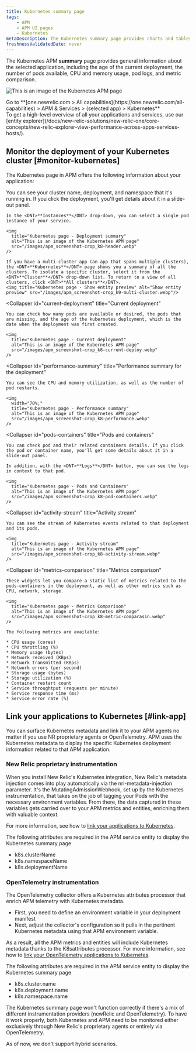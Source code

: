 ```yaml
---
title: Kubernetes summary page 
tags:
    - APM
    - APM UI pages
    - Kubernetes
metaDescription: The Kubernetes summary page provides charts and tables that you can drill down into details about your selected app's performance.
freshnessValidatedDate: never
---
```


The Kubernetes APM <DNT>**summary**</DNT> page provides general information about the selected application, including the age of the current deployment, the number of pods available, CPU and memory usage, pod logs, and metric comparison.

<img
  title="Kubernetes page"
  alt="This is an image of the Kubernetes APM page"
  src="/images/apm_screenshot-crop_k8-apm-ui.webp"
/>

<figcaption>
  Go to <DNT>**[one.newrelic.com > All capabilities](https://one.newrelic.com/all-capabilities) > APM & Services > (selected app) > Kubernetes**</DNT>
</figcaption>

<Callout variant="tip">
  To get a high-level overview of all your applications and services, use our [entity explorer](/docs/new-relic-solutions/new-relic-one/core-concepts/new-relic-explorer-view-performance-across-apps-services-hosts/).
</Callout>

## Monitor the deployment of your Kubernetes cluster [#monitor-kubernetes]

The Kubernetes page in APM offers the following information about your application:

<CollapserGroup>
  <Collapser
    id="deployment-summary"
    title="Deployment summary"
  >
    You can see your cluster name, deployment, and namespace that it's running in. If you click the deployment, you'll get details about it in a slide-out panel.

    In the <DNT>**Instances**</DNT> drop-down, you can select a single pod instance of your service.

    <img
      title="Kubernetes page - Deployment summary"
      alt="This is an image of the Kubernetes APM page"
      src="/images/apm_screenshot-crop_k8-header.webp"
    />

    If you have a multi-cluster app (an app that spans multiple clusters), the <DNT>**Kubernetes**</DNT> page shows you a summary of all the clusters. To isolate a specific cluster, select it from the <DNT>**Cluster**</DNT> drop-down list. To return to a view of all clusters, click <DNT>**All clusters**</DNT>.
    <img title="Kubernetes page - Show entity preview" alt="Show entity preview" src="/images/apm_screenshot-crop_k9-multi-cluster.webp"/>
  </Collapser>

  <Collapser
    id="current-deployment"
    title="Current deployment"
  >
    You can check how many pods are available or desired, the pods that are missing, and the age of the kubernetes deployment, which is the date when the deployment was first created.

    <img
      title="Kubernetes page - Current deployment"
      alt="This is an image of the Kubernetes APM page"
      src="/images/apm_screenshot-crop_k8-current-deploy.webp"
    />
  </Collapser>

  <Collapser
    id="performance-summary"
    title="Performance summary for the deployment"
  >
    You can see the CPU and memory utilization, as well as the number of pod restarts.

    <img
      width="70%;"
      title="Kubernetes page - Performance summary"
      alt="This is an image of the Kubernetes APM page"
      src="/images/apm_screenshot-crop_k8-performance.webp"
    />
  </Collapser>

  <Collapser
    id="pods-containers"
    title="Pods and containers"
  >
    You can check pod and their related containers details. If you click the pod or container name, you'll get some details about it in a slide-out panel.

    In addition, with the <DNT>**Logs**</DNT> button, you can see the logs in context to that pod.

    <img
      title="Kubernetes page - Pods and Containers"
      alt="This is an image of the Kubernetes APM page"
      src="/images/apm_screenshot-crop_k8-pod-containers.webp"
    />
  </Collapser>

  <Collapser
    id="activity-stream"
    title="Activity stream"
  >
    You can see the stream of Kubernetes events related to that deployment and its pods.

    <img
      title="Kubernetes page - Activity stream"
      alt="This is an image of the Kubernetes APM page"
      src="/images/apm_screenshot-crop_k8-activity-stream.webp"
    />
  </Collapser>

  <Collapser
    id="metrics-comparison"
    title="Metrics comparison"
  >
    These widgets let you compare a static list of metrics related to the pods-containers in the deployment, as well as other metrics such as CPU, network, storage.

    <img
      title="Kubernetes page - Metrics Comparison"
      alt="This is an image of the Kubernetes APM page"
      src="/images/apm_screenshot-crop_k8-metric-comparasin.webp"
    />

    The following metrics are available:

    * CPU usage (cores)
    * CPU throttling (%)
    * Memory usage (bytes)
    * Network received (KBps)
    * Network transmitted (KBps)
    * Network errors (per second)
    * Storage usage (bytes)
    * Storage utilization (%)
    * Container restart count
    * Service throughtput (requests per minute)
    * Service response time (ms)
    * Service error rate (%)
  </Collapser>
</CollapserGroup>

## Link your applications to Kubernetes [#link-app]

You can surface Kubernetes metadata and link it to your APM agents no matter if you use NR proprietary agents or OpenTelemetry.
APM uses the Kubernetes metadata to display the specific Kubernetes deployment information related to that APM application.

### New Relic proprietary instrumentation

When you install New Relic's Kubernetes integration, New Relic's metadata injection comes into play automatically via the nri-metadata-injection parameter. 
It's the MutatingAdmissionWebhook, set up by the Kubernetes instrumentation, that takes on the job of tagging your Pods with the necessary environment variables. 
From there, the data captured in these variables gets carried over to your APM metrics and entities, enriching them with valuable context.

For more information, see how to [link your applications to Kubernetes](/docs/kubernetes-pixie/kubernetes-integration/advanced-configuration/link-your-applications-kubernetes/).

The following attributes are required in the APM service entity to display the Kubernetes summary page

* k8s.clusterName 
* k8s.namespaceName
* k8s.deploymentName


### OpenTelemetry instrumentation

The OpenTelemetry collector offers a Kubernetes attributes processor that enrich APM telemetry with Kubernetes metadata.

* First, you need to define an environment variable in your deployment manifest
* Next, adjust the collector's configuration so it pulls in the pertinent Kubernetes metadata using that APM environment variable.

As a result, all the APM metrics and entities will include Kubernetes metadata thanks to the K8sattributes processor.
For more information, see how to [link your OpenTelemetry applications to Kubernetes](/docs/kubernetes-pixie/kubernetes-integration/advanced-configuration/link-otel-applications-kubernetes/).

The following attributes are required in the APM service entity to display the Kubernetes summary page

* k8s.cluster.name
* k8s.deployment.name
* k8s.namespace.name

<Callout variant="warning">
The Kubernetes summary page won't function correctly if there's a mix of different instrumentation providers (newRelic and OpenTelemetry). 
To have it work properly, both Kubernetes and APM need to be monitored either exclusively through New Relic's proprietary agents or entirely via OpenTelemetry. 

As of now, we don't support hybrid scenarios.
</Callout>

